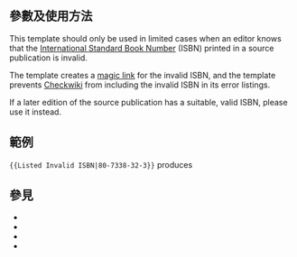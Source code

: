 <includeonly><!-- 在這裡加入模板的保護標識 --></includeonly><noinclude>{{Documentation subpage}}</noinclude>
<!-- 在本行下編輯模板說明 -->
<!--
== 概要 ==
-->
== 參數及使用方法 ==
This template should only be used in limited cases when an editor knows that the [[International Standard Book Number]] (ISBN) printed in a source publication is invalid.

The template creates a [[Help:magic links|magic link]] for the invalid ISBN, and the template prevents [[WP:CHECKWIKI|Checkwiki]] from including the invalid ISBN in its error listings.

If a later edition of the source publication has a suitable, valid ISBN, please use it instead.

== 範例 ==
<code><nowiki>{{Listed Invalid ISBN|80-7338-32-3}}</nowiki></code> produces {{Listed Invalid ISBN|80-7338-32-3}}
<!--
== 重定向 ==

== 注意事项 ==

== 模板编辑说明 ==
-->
== 參見 ==
* {{tl|ISBN}}
* {{tl|ISBNT}}
* {{tl|Please check ISBN}}
* {{tl|Catalog lookup link}}

<includeonly>{{Sandbox other||<!-- 本行下加入模板的分類，跨維基連結加入Wikidata（參見[[Wikipedia:Wikidata]]） -->
[[Category:外部資源模板]]
[[Category:引用與查證維護模板]]
[[Category:国际标准书号模板]]
}}</includeonly>